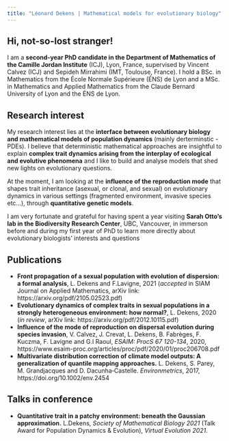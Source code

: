 ```yaml
---
title: "Léonard Dekens | Mathematical models for evolutionary biology"
---
```

  
## Hi, not-so-lost stranger!  

I am a __second-year PhD candidate in the Department of Mathematics of the Camille Jordan Institute__ (ICJ), Lyon, France, supervised by Vincent Calvez (ICJ) and Sepideh Mirrahimi (IMT, Toulouse, France). I hold a BSc. in Mathematics from the École Normale Supérieure (ÉNS) de Lyon and a MSc. in Mathematics and Applied Mathematics from the Claude Bernard University of Lyon and the ÉNS de Lyon. 


## Research interest  

My research interest lies at the __interface between evolutionary biology and mathematical models of population dynamics__ (mainly derterminstic - PDEs). I believe that deterministic mathematical approaches are insightful to explain __complex trait dynamics arising from the interplay of ecological and evolutive phenomena__ and I like to build and analyse models that shed new lights on evolutionary questions. 

At the moment, I am looking at the __influence of the reproduction mode__ that shapes trait inheritance (asexual, or clonal, and sexual) on evolutionary dynamics in various settings (fragmented environment, invasive species etc...), through __quantitative genetic models__. 

I am very fortunate and grateful for having spent a year visiting __Sarah Otto's lab in the Biodiversity Research Center__, UBC, Vancouver, in immerson before and during my first year of PhD to learn more directly about evolutionary biologists' interests and questions


## Publications

- __Front propagation of a sexual population with evolution of dispersion: a formal analysis__, L. Dekens and F.Lavigne, 2021 (*accepted* in SIAM Journal on Applied Mathematics, arXiv link: https://arxiv.org/pdf/2105.02523.pdf)
- __Evolutionary dynamics of complex traits in sexual populations in a strongly heterogeneous environment: how normal?__, L. Dekens, 2020 (*in review*, arXiv link: https://arxiv.org/pdf/2012.10115.pdf)
- __Influence of the mode of reproduction on dispersal evolution during species invasion__, V.  Calvez, J.  Crevat, L. Dekens, B.  Fabrèges, F.  Kuczma, F.  Lavigne and G.l  Raoul, *ESAIM: ProcS 67 120-134*, 2020, https://www.esaim-proc.org/articles/proc/pdf/2020/01/proc206708.pdf
- __Multivariate distribution correction of climate model outputs: A generalization of quantile mapping approaches.__ L. Dekens, S. Parey, M. Grandjacques and D. Dacunha‐Castelle. *Environmetrics*, 2017, https://doi.org/10.1002/env.2454 


## Talks in conference

- __Quantitative trait in a patchy environment: beneath the Gaussian approximation.__ L.Dekens, *Society of Mathematical Biology 2021* (Talk Award for
Population Dynamics & Evolution), *Virtual Evolution 2021*.